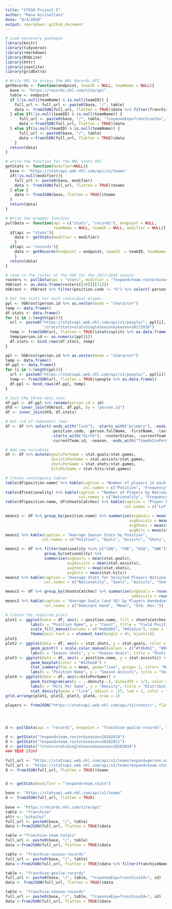 ```yaml
---
title: "ST558 Project I"
author: "Mana Azizsoltani"
date: "9/4/2020"
output: rmarkdown::github_document
---
```


```r
# Load necessary packages
library(knitr)
library(tidyverse)
library(rmarkdown)
library(RSQLite)
library(httr)
library(jsonlite)
library(gridExtra)
```


```r
# Write URL to access the NHL Records API
getRecords <- function(endpoint, teamID = NULL, teamName = NULL){
  base <- "https://records.nhl.com/site/api"
  table <- endpoint
  if (!is.null(teamName) & is.null(teamID)) {
    full_url <- full_url <- paste0(base, "/", table)
    data <- fromJSON(full_url, flatten = TRUE)$data %>% filter(franchiseName == teamName)
  } else if(!is.null(teamID) & is.null(teamName)) {
      full_url <- paste0(base, "/", table, "?cayenneExp=franchiseId=", teamID)
      data <-fromJSON(full_url, flatten = TRUE)$data
  } else if(is.null(teamID) & is.null(teamName)) {
      full_url <- paste0(base, "/", table)
      data <-fromJSON(full_url, flatten = TRUE)$data
    }
  return(data)
}

# write the function for the NHL Stats API
getStats <- function(modifier=NULL){
  base <- "https://statsapi.web.nhl.com/api/v1/teams"
  if(!is.null(modifier)){
    full_url <- paste0(base, modifier)
    data <- fromJSON(full_url, flatten = TRUE)$teams
  } else {
    data <- fromJSON(base, flatten = TRUE)$teams
  }
  return(data)
}

# Write the wrapper function
pullData <- function(api = c("stats", "records"), endpoint = NULL, 
                     teamName = NULL, teamID = NULL, modifier = NULL){
  if(api == "stats"){
    data <- getStats(modifier = modifier)
    }
  if(api == "records"){
    data <- getRecords(endpoint = endpoint, teamID  = teamID, teamName = teamName)
    }
  return(data)
}

```

```r
# read in the roster of the VGK for the 2017/2018 season
rosters <- pullData(api = "stats", modifier = "?expand=team.roster&season=20172018")
VGKrost <- as.data.frame(rosters[[30]][[31]])
VGKrost <- VGKrost %>% filter(position.code != "G") %>% select(-person.link)

# Get the stats for each individual player.
ppl <- VGKrost$person.id %>% as.vector(mode = "character")
temp <- data.frame()
df.stats <- data.frame()
for (i in 1:length(ppl)){
  url <- paste0("https://statsapi.web.nhl.com/api/v1/people/", ppl[i],
                "/stats?stats=statsSingleSeason&season=20172018")
  temp <- fromJSON(url, flatten = TRUE)$stats$splits %>% as.data.frame()
  temp$person.id <- as.numeric(ppl[i])
  df.stats <- bind_rows(df.stats, temp)
}

ppl <- VGKrost$person.id %>% as.vector(mode = "character")
temp <- data.frame()
df.ppl <- data.frame()
for (i in 1:length(ppl)){
  url <- paste0("https://statsapi.web.nhl.com/api/v1/people/", ppl[i])
  temp <- fromJSON(url, flatten = TRUE)$people %>% as.data.frame()
  df.ppl <- bind_rows(df.ppl, temp)
}

# Join the three data sets
df.ppl <- df.ppl %>% rename(person.id = id)
dfd <- inner_join(VGKrost, df.ppl, by = "person.id")
df <- inner_join(dfd, df.stats)

# Get rid of redundant rows
df <- df %>% select(-ends_with("link"), -starts_with("primary"), -ends_with("TimeOnIce"), 
                    -position.code, -person.fullName, -firstName, -lastName, -active,
                    -starts_with("birth"), -rosterStatus, -currentTeam.name, 
                    -currentTeam.id, -season, -ends_with("TimeOnIcePerGame"))

# Add new variables
df <- df %>% mutate(goalsPerGame = stat.goals/stat.games, 
                    assistsPerGame = stat.assists/stat.games,
                    shotsPerGame = stat.shots/stat.games,
                    hitsPerGame = stat.hits/stat.games) 

```

```r
# Create contingency tables
table(df$position.name) %>% kable(caption = "Number of players in each field position", 
                                  col.names = c("Position", "Frequency"))
table(df$nationality) %>% kable(caption = "Number of Players by Nationality",
                                col.names = c("Nationality", "Frequency"))
table(df$position.name, df$shootsCatches) %>% kable(caption = "Player Position by Dominant Hand",
                                                    col.names = c("Left-Handed", "Right-Handed"))
```

```r
means1 <- df %>% group_by(position.name) %>% summarize(avgGoals = mean(stat.goals), 
                                                      avgAssists = mean(stat.assists),
                                                      avgShots = mean(stat.shots),
                                                      avgHits = mean(stat.hits))
means1 %>% kable(caption = "Average Season Stats by Position",
                col.names = c("Position", "Goals", "Assists", "Shots", "Hits"))

means2 <- df %>% filter(nationality %in% c("CAN", "CHE", "USA", "SWE")) %>%
                 group_by(nationality) %>%
                 summarise(avgGoals = mean(stat.goals), 
                           avgAssists = mean(stat.assists),
                           avgShots = mean(stat.shots),
                           avgHits = mean(stat.hits))
means2 %>% kable(caption = "Average Stats for Selected Players Nationalities",
                 col.names = c("Nationality", "Goals", "Assists", "Shots", "Hits"))

means3 <- df %>% group_by(shootsCatches) %>% summarise(avgGoals = round(mean(stat.goals), 3), 
                                                       sdAssists = round(sd(stat.goals), 3))
means3 %>% kable(caption = "Average Goals (and SE) by Players Handedness",
                 col.names = c("Dominant Hand", "Mean", "Std. Dev."))
```

```r
# Create the required plots
plot1 <- ggplot(data = df, aes(x = position.name, fill = shootsCatches)) + geom_bar(position = "dodge") +
           labs(x = "Position Name", y = "Count", title = "Field Positions by Dominant Hand") + 
           scale_fill_manual(values = c("#a8ddb5", "#43a2ca"), name = "Dominant Hand") + 
           theme(axis.text.x = element_text(angle = 45, hjust=1))
plot1
plot2 <- ggplot(data = df, aes(x = stat.shots, y = stat.goals, color = shootsCatches)) + 
           geom_point() + scale_color_manual(values = c("#fdb462", "#80b1d3"), name = "Dominant Hand") +
           labs(x = "Season Shots", y = "Season Goals", title = "Shots Taken vs. Goals Scored")
plot3 <- ggplot(data = df, aes(x = position.name, y = stat.assists)) + 
           geom_boxplot(color = "#225ea8") +
           stat_summary(fun.y = mean, geom="line", group= 1, color= "#a6cee3", size = 1.5) +
           labs(x = "Position Name", y = "Season Assists", title = "Season Assists by Position")
plot4 <- ggplot(data = df, aes(x=hitsPerGame)) + 
           geom_histogram(aes(y = ..density..), binwidth = 1/3, color = "black") +
           labs(x = "Hits Per Game", y = "Density", title = "Distribution of Hits per Game") + 
           stat_density(geom = "line", adjust = .55, lwd = 2, color = "#CC0000")
grid.arrange(plot1, plot2, plot3, plot4, nrow = 2)
```









```r
players <- fromJSON("https://statsapi.web.nhl.com/api/v1/roster/", flatten = TRUE)




d <- pullData(api = "records", endpoint = "franchise-goalie-records", teamName = "Boston Bruins")

d <- getStats("?expand=team.roster&season=20182019")
d <- getStats("?expand=team.roster&season=20102011")
d <- getStats("?stats=statsSingleSeason&season=20182019")
### TEST STUFF

full_url <- "https://statsapi.web.nhl.com/api/v1/teams?expand=person.names"
full_url <- "https://statsapi.web.nhl.com/api/v1/teams?expand=team.stats"
d <- fromJSON(full_url, flatten = TRUE)$teams


d <- getStats(modifier = "?expand=team.stats")

base <- "https://statsapi.web.nhl.com/api/v1/teams"
d <- fromJSON(full_url, flatten = TRUE)
  
base <- "https://records.nhl.com/site/api"
table <- "franchise"
attr <- "pikachu/"
full_url <- paste0(base, "/", table)
data <-fromJSON(full_url, flatten = TRUE)$data

table <-"franchise-team-totals"
full_url <- paste0(base, "/", table)
data <-fromJSON(full_url, flatten = TRUE)$data

table <- "franchise-season-records"
full_url <- paste0(base, "/", table)
data <-fromJSON(full_url, flatten = TRUE)$data %>% filter(franchiseName=="Vegas Golden Knights")

table <- "franchise-goalie-records"
full_url <- paste0(base, "/", table, "?cayenneExp=franchiseId=", id)
data <- fromJSON(full_url, flatten = TRUE)$data

table <- "franchise-season-records"
full_url <- paste0(base, "/", table, "?cayenneExp=franchiseId=", id)
data <-fromJSON(full_url, flatten = TRUE)$data

```